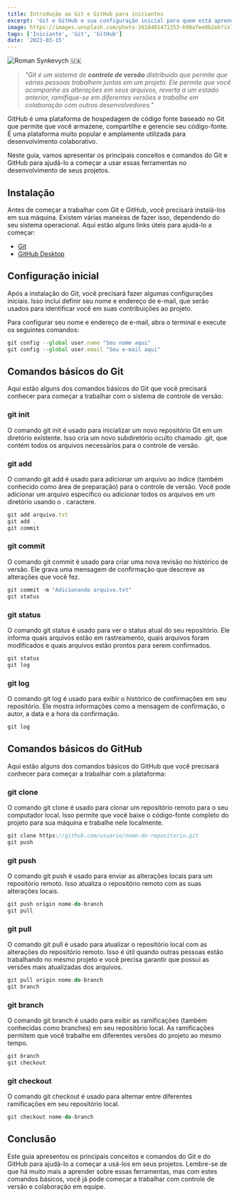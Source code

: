 ```yaml
---
title: Introdução ao Git e GitHub para iniciantes
excerpt: 'Git e GitHub e sua configuração inicial para quem está aprendendo'
image: https://images.unsplash.com/photo-1618401471353-b98afee0b2eb?ixlib=rb-4.0.3&ixid=MnwxMjA3fDB8MHxwaG90by1wYWdlfHx8fGVufDB8fHx8&auto=format&fit=crop&w=1188&q=80
tags: ['Iniciante', 'Git', 'GitHub']
date: '2023-03-15'
---
```


![](https://images.unsplash.com/photo-1618401471353-b98afee0b2eb?ixlib=rb-4.0.3&ixid=MnwxMjA3fDB8MHxwaG90by1wYWdlfHx8fGVufDB8fHx8&auto=format&fit=crop&w=1188&q=80 "Roman Synkevych 🇺🇦")

> _"Git é um sistema de **controle de versão** distribuído que permite que várias pessoas trabalhem juntas em um projeto. Ele permite que você acompanhe as alterações em seus arquivos, reverta a um estado anterior, ramifique-se em diferentes versões e trabalhe em colaboração com outros desenvolvedores."_

GitHub é uma plataforma de hospedagem de código fonte baseado no Git que permite que você armazene, compartilhe e gerencie seu código-fonte. É uma plataforma muito popular e amplamente utilizada para desenvolvimento colaborativo.

Neste guia, vamos apresentar os principais conceitos e comandos do Git e GitHub para ajudá-lo a começar a usar essas ferramentas no desenvolvimento de seus projetos.

<!--truncate-->

## Instalação
Antes de começar a trabalhar com Git e GitHub, você precisará instalá-los em sua máquina. Existem várias maneiras de fazer isso, dependendo do seu sistema operacional. Aqui estão alguns links úteis para ajudá-lo a começar:

- [Git](https://git-scm.com/downloads?ref=yagasaki.dev/blog)
- [GitHub Desktop](https://desktop.github.com?ref=yagasaki.dev/blog)

## Configuração inicial

Após a instalação do Git, você precisará fazer algumas configurações iniciais. Isso inclui definir seu nome e endereço de e-mail, que serão usados para identificar você em suas contribuições ao projeto.

Para configurar seu nome e endereço de e-mail, abra o terminal e execute os seguintes comandos:

```TypeScript
git config --global user.name "Seu nome aqui"
git config --global user.email "Seu e-mail aqui"
```

## Comandos básicos do Git
Aqui estão alguns dos comandos básicos do Git que você precisará conhecer para começar a trabalhar com o sistema de controle de versão:

### git init
O comando git init é usado para inicializar um novo repositório Git em um diretório existente. Isso cria um novo subdiretório oculto chamado .git, que contém todos os arquivos necessários para o controle de versão.

### git add

O comando git add é usado para adicionar um arquivo ao índice (também conhecido como área de preparação) para o controle de versão. Você pode adicionar um arquivo específico ou adicionar todos os arquivos em um diretório usando o . caractere.

```TypeScript
git add arquivo.txt
git add .
git commit
```
### git commit
O comando git commit é usado para criar uma nova revisão no histórico de versão. Ele grava uma mensagem de confirmação que descreve as alterações que você fez.

```TypeScript
git commit -m "Adicionando arquivo.txt"
git status
```
### git status

O comando git status é usado para ver o status atual do seu repositório. Ele informa quais arquivos estão em rastreamento, quais arquivos foram modificados e quais arquivos estão prontos para serem confirmados.

```TypeScript
git status
git log
```
### git log
O comando git log é usado para exibir o histórico de confirmações em seu repositório. Ele mostra informações como a mensagem de confirmação, o autor, a data e a hora da confirmação.

```TypeScript
git log
```

## Comandos básicos do GitHub
Aqui estão alguns dos comandos básicos do GitHub que você precisará conhecer para começar a trabalhar com a plataforma:

### git clone

O comando git clone é usado para clonar um repositório remoto para o seu computador local. Isso permite que você baixe o código-fonte completo do projeto para sua máquina e trabalhe nele localmente.

```TypeScript
git clone https://github.com/usuario/nome-do-repositorio.git
git push
```

### git push

O comando git push é usado para enviar as alterações locais para um repositório remoto. Isso atualiza o repositório remoto com as suas alterações locais.

```TypeScript
git push origin nome-do-branch
git pull
```
### git pull

O comando git pull é usado para atualizar o repositório local com as alterações do repositório remoto. Isso é útil quando outras pessoas estão trabalhando no mesmo projeto e você precisa garantir que possui as versões mais atualizadas dos arquivos.

```TypeScript
git pull origin nome-do-branch
git branch
```
### git branch 

O comando git branch é usado para exibir as ramificações (também conhecidas como branches) em seu repositório local. As ramificações permitem que você trabalhe em diferentes versões do projeto ao mesmo tempo.

```TypeScript
git branch
git checkout
```
### git checkout 

O comando git checkout é usado para alternar entre diferentes ramificações em seu repositório local.

```TypeScript
git checkout nome-do-branch
```

## Conclusão

Este guia apresentou os principais conceitos e comandos do Git e do GitHub para ajudá-lo a começar a usá-los em seus projetos. Lembre-se de que há muito mais a aprender sobre essas ferramentas, mas com estes comandos básicos, você já pode começar a trabalhar com controle de versão e colaboração em equipe.